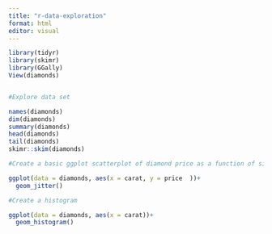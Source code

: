 ```yaml
---
title: "r-data-exploration"
format: html
editor: visual
---
```


```r
library(tidyr)
library(skimr)
library(GGally)
View(diamonds)


#Explore data set 

names(diamonds) 
dim(diamonds) 
summary(diamonds)
head(diamonds)
tail(diamonds)
skimr::skim(diamonds)

#Create a basic ggplot scatterplot of diamond price as a function of size 

ggplot(data = diamonds, aes(x = carat, y = price  ))+ 
  geom_jitter() 

#Create a histogram 

ggplot(data = diamonds, aes(x = carat))+ 
  geom_histogram() 


```
